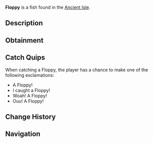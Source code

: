 {{FishInfobox
|image          = Floppy.png
|rarity         = Legendary
|sea            = First Sea
|location       = [[Ancient Isle]]
|sublocation    = 
|sources        = Fishing Rod
|radar_location = 
|prog_speed     = -10
|xp             = 1200
|weather        = 
|time           = 
|season         = Autumn
|bait           = Super Flakes
|base_weight    = 10
|base_value     = 2000
|weight_range   = 2
|base_chance    = 0.05
|base_resil     = 25
}}
'''Floppy''' is a {{Rarity|Legendary}} fish found in the [[Ancient Isle]].

== Description ==
{{Description|The Floppy is an interesting fish in the Ancient Isle. Exhibiting signs of intense energy, attempting to catch the Floppy will not be an easy task. They spend most of the day swimming around the pond, |Bestiary Entry}}

== Obtainment ==
{{Description|Can be found in the waters of the Ancient Isle.|Bestiary Hint}}
{{Fish Availability|
Ancient Isle/Freshwater Pond
|top_rods      = 
Leviathan's Fang Rod\126273.11\1006336.98;
Free Spirit Rod\104814.3\735326.31;
Ethereal Prism Rod\103981.55\594571.63;
Trident Rod\102221.83\717138.77;
Seraphic Rod\99464.95\596077.09;
Lucky Rod\69681.97\461223.13;
Training Rod\67193.68\273400.77;
Frog Rod\71654.72\529794.42;
Rapid Rod\96574.63\784773.15;
Firefly Rod\85722.8\725406;
Fast Rod\77863.26\711986.82;
Fischer's Rod\56581.8\478814.91;
No-Life Rod\97499.4\661886.69;
Rod Of The Forgotten Fang\92651.36\583747.66;
Challenger's Rod\88229.53\593866.56;
Rod Of The Depths\82675.83\530393.65;
Rod Of The Exalted One\82214.26\502094.14;
Zeus Rod\78626.88\517880.44;
Verdant Shear Rod\76249.41\518923.49;
Blazebringer Rod\74772.03\492490.25;
Depthseeker Rod\70141.72\482753.61;
Avalanche Rod\62955.94\435271.7;
Volcanic Rod\61279.49\403620.88;
Steady Rod\19531.22\146231.8
|recommended   = Ethereal Prism Rod
}}

== Catch Quips ==
When catching a Floppy, the player has a chance to make one of the following exclamations:
* A Floppy!
* I caught a Floppy!
* Woah! A Floppy!
* Ouu! A Floppy!

== Change History ==
{{Change History|{{subst:Current Version}}}}

== Navigation ==
{{Fish Navbox|Ancient Isle}}